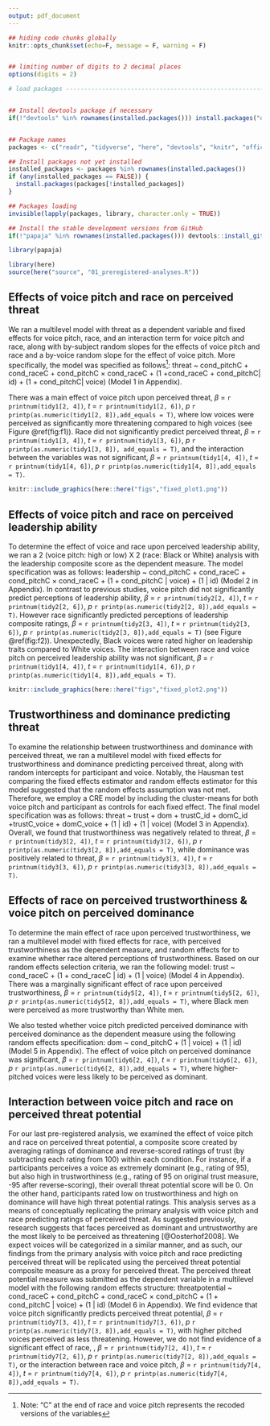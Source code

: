 ```yaml
---
output: pdf_document
---
```


```r

## hiding code chunks globally 
knitr::opts_chunk$set(echo=F, message = F, warning = F)


## limiting number of digits to 2 decimal places
options(digits = 2)

# load packages -----------------------------------------------------------


## Install devtools package if necessary
if(!"devtools" %in% rownames(installed.packages())) install.packages("devtools")


## Package names
packages <- c("readr", "tidyverse", "here", "devtools", "knitr", "officer", "summarytools")

## Install packages not yet installed
installed_packages <- packages %in% rownames(installed.packages())
if (any(installed_packages == FALSE)) {
  install.packages(packages[!installed_packages])
}

## Packages loading
invisible(lapply(packages, library, character.only = TRUE))

## Install the stable development versions from GitHub
if(!"papaja" %in% rownames(installed.packages())) devtools::install_github("crsh/papaja")

library(papaja)

```

```r
library(here)
source(here("source", "01_preregistered-analyses.R"))

```

## Effects of voice pitch and race on perceived threat

We ran a multilevel model with threat as a dependent variable and fixed effects for voice pitch, race, and an interaction term for voice pitch and race, along with by-subject random slopes for the effects of voice pitch and race and a by-voice random slope for the effect of voice pitch. More specifically, the model was specified as follows^[Note: "C" at the end of race and voice pitch represents the recoded versions of the variables]: threat \~ cond\_pitchC + cond\_raceC + cond\_pitchC\ $\times$ cond\_raceC + (1 +cond\_raceC + cond\_pitchC\| id) + (1 + cond\_pitchC\| voice) (Model 1 in Appendix).

There was a main effect of voice pitch upon perceived threat, $\beta$ = `r printnum(tidy1[2, 4])`, *t* = `r printnum(tidy1[2, 6])`, *p* `r printp(as.numeric(tidy1[2, 8]),add_equals = T)`, where low voices were perceived as significantly more threatening compared to high voices (see Figure \@ref(fig:f1)). Race did not significantly predict perceived threat, $\beta$ = `r printnum(tidy1[3, 4])`, *t* = `r printnum(tidy1[3, 6])`, *p* `r printp(as.numeric(tidy1[3, 8]), add_equals = T)`, and the interaction between the variables was not significant, $\beta$ = `r printnum(tidy1[4, 4])`, *t* = `r printnum(tidy1[4, 6])`, *p* `r printp(as.numeric(tidy1[4, 8]),add_equals = T)`.

```r
knitr::include_graphics(here::here("figs","fixed_plot1.png"))
```

## Effects of voice pitch and race on perceived leadership ability

To determine the effect of voice and race upon perceived leadership ability, we ran a 2 (voice pitch: high or low) X 2 (race: Black or White) analysis with the leadership composite score as the dependent measure. The model specification was as follows: leadership \~ cond\_pitchC + cond\_raceC + cond\_pitchC\ $\times$ cond\_raceC + (1 + cond\_pitchC \| voice) + (1 \| id) (Model 2 in Appendix). In contrast to previous studies, voice pitch did not significantly predict perceptions of leadership ability, $\beta$ = `r printnum(tidy2[2, 4])`, *t* = `r printnum(tidy2[2, 6])`, *p* `r printp(as.numeric(tidy2[2, 8]),add_equals = T)`. However race significantly predicted perceptions of leadership composite ratings, $\beta$ = `r printnum(tidy2[3, 4])`, *t* = `r printnum(tidy2[3, 6])`, *p* `r printp(as.numeric(tidy2[3, 8]),add_equals = T)` (see Figure \@ref(fig:f2)). Unexpectedly, Black voices were rated higher on leadership traits compared to White voices. The interaction between race and voice pitch on perceived leadership ability was not significant, $\beta$ = `r printnum(tidy1[4, 4])`, *t* = `r printnum(tidy1[4, 6])`, *p* `r printp(as.numeric(tidy1[4, 8]),add_equals = T)`.

```r
knitr::include_graphics(here::here("figs","fixed_plot2.png"))
```

## Trustworthiness and dominance predicting threat

To examine the relationship between trustworthiness and dominance with perceived threat, we ran a multilevel model with fixed effects for trustworthiness and dominance predicting perceived threat, along with random intercepts for participant and voice. Notably, the Hausman test comparing the fixed effects estimator and random effects estimator for this model suggested that the random effects assumption was not met. Therefore, we employ a CRE model by including the cluster-means for both voice pitch and participant as controls for each fixed effect. The final model specification was as follows: threat \~ trust + dom + trustC\_id + domC\_id +trustC\_voice + domC\_voice + (1 \| id) + (1 \| voice) (Model 3 in Appendix). Overall, we found that trustworthiness was negatively related to threat, $\beta$ = `r printnum(tidy3[2, 4])`, *t* = `r printnum(tidy3[2, 6])`, *p* `r printp(as.numeric(tidy3[2, 8]),add_equals = T)`, while dominance was positively related to threat, $\beta$ = `r printnum(tidy3[3, 4])`, *t* = `r printnum(tidy3[3, 6])`, *p* `r printp(as.numeric(tidy3[3, 8]),add_equals = T)`.

## Effects of race on perceived trustworthiness & voice pitch on perceived dominance

To determine the main effect of race upon perceived trustworthiness, we ran a multilevel model with fixed effects for race, with perceived trustworthiness as the dependent measure, and random effects for to examine whether race altered perceptions of trustworthiness. Based on our random effects selection criteria, we ran the following model: trust \~ cond\_raceC + (1 + cond\_raceC \| id) + (1 \| voice) (Model 4 in Appendix). There was a marginally significant effect of race upon perceived trustworthiness, $\beta$ = `r printnum(tidy5[2, 4])`, *t* = `r printnum(tidy5[2, 6])`, *p* `r printp(as.numeric(tidy5[2, 8]),add_equals = T)`, where Black men were perceived as more trustworthy than White men.

We also tested whether voice pitch predicted perceived dominance with perceived dominance as the dependent measure using the following random effects specification: dom \~ cond\_pitchC + (1 \| voice) + (1 \| id) (Model 5 in Appendix). The effect of voice pitch on perceived dominance was significant, $\beta$ = `r printnum(tidy6[2, 4])`, *t* = `r printnum(tidy6[2, 6])`, *p* `r printp(as.numeric(tidy6[2, 8]),add_equals = T)`, where higher-pitched voices were less likely to be perceived as dominant.

## Interaction between voice pitch and race on perceived threat potential

For our last pre-registered analysis, we examined the effect of voice pitch and race on perceived threat potential, a composite score created by averaging ratings of dominance and reverse-scored ratings of trust (by subtracting each rating from 100) within each condition. For instance, if a participants perceives a voice as extremely dominant (e.g., rating of 95), but also high in trustworthiness (e.g., rating of 95 on original trust measure, -95 after reverse-scoring), their overall threat potential score will be 0. On the other hand, participants rated low on trustworthiness and high on dominance will have high threat potential ratings. This analysis serves as a means of conceptually replicating the primary analysis with voice pitch and race predicting ratings of perceived threat. As suggested previously, research suggests that faces perceived as dominant and untrustworthy are the most likely to be perceived as threatening [@Oosterhof2008]. We expect voices will be categorized in a similar manner, and as such, our findings from the primary analysis with voice pitch and race predicting perceived threat will be replicated using the perceived threat potential composite measure as a proxy for perceived threat. The perceived threat potential measure was submitted as the dependent variable in a multilevel model with the following random effects structure: threatpotential \~ cond\_raceC + cond\_pitchC + cond\_raceC\ $\times$ cond\_pitchC + (1 + cond\_pitchC \| voice) + (1 \| id) (Model 6 in Appendix). We find evidence that voice pitch significantly predicts perceived threat potential, $\beta$ = `r printnum(tidy7[3, 4])`, *t* = `r printnum(tidy7[3, 6])`, *p* `r printp(as.numeric(tidy7[3, 8]),add_equals = T)`, with higher pitched voices perceived as less threatening. However, we do not find evidence of a significant effect of race, , $\beta$ = `r printnum(tidy7[2, 4])`, *t* = `r printnum(tidy7[2, 6])`, *p* `r printp(as.numeric(tidy7[2, 8]),add_equals = T)`, or the interaction between race and voice pitch, $\beta$ = `r printnum(tidy7[4, 4])`, *t* = `r printnum(tidy7[4, 6])`, *p* `r printp(as.numeric(tidy7[4, 8]),add_equals = T)`.
